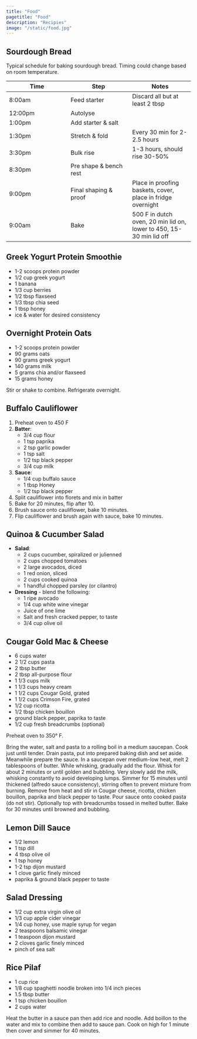 ```yaml
---
title: "Food"
pagetitle: "Food"
description: "Recipies"
image: "/static/food.jpg"
---
```


## Sourdough Bread

Typical schedule for baking sourdough bread. Timing could change based on room temperature. 

| Time | Step | Notes |
| --- | --- | --- |
8:00am | Feed starter | Discard all but at least 2 tbsp
12:00pm | Autolyse |
1:00pm | Add starter & salt |
1:30pm | Stretch & fold | Every 30 min for 2-2.5 hours
3:30pm | Bulk rise | 1-3 hours, should rise 30-50%
8:30pm | Pre shape & bench rest | 
9:00pm | Final shaping & proof | Place in proofing baskets, cover, place in fridge overnight
9:00am | Bake | 500 F in dutch oven, 20 min lid on, lower to 450, 15-30 min lid off

## Greek Yogurt Protein Smoothie

* 1-2 scoops protein powder
* 1/2 cup greek yogurt
* 1 banana
* 1/3 cup berries
* 1/2 tbsp flaxseed
* 1/3 tbsp chia seed
* 1 tbsp honey
* ice & water for desired consistency

## Overnight Protein Oats

* 1-2 scoops protein powder
* 90 grams oats
* 90 grams greek yogurt
* 140 grams milk
* 5 grams chia and/or flaxseed
* 15 grams honey

Stir or shake to combine. Refrigerate overnight.

## Buffalo Cauliflower

1. Preheat oven to 450 F
1. **Batter**:
    * 3/4 cup flour
    * 1 tsp paprika 
    * 2 tsp garlic powder
    * 1 tsp salt
    * 1/2 tsp black pepper 
    * 3/4 cup milk
1. **Sauce**:
    * 1/4 cup buffalo sauce
    * 1 tbsp Honey
    * 1/2 tsp black pepper
1. Split cauliflower into florets and mix in batter
1. Bake for 20 minutes, flip after 10.
1. Brush sauce onto cauliflower, bake 10 minutes.
1. Flip cauliflower and brush again with sauce, bake 10 minutes.

## Quinoa & Cucumber Salad

* **Salad**:
    * 2 cups cucumber, spiralized or julienned
    * 2 cups chopped tomatoes
    * 2 large avocados, diced
    * 1 red onion, sliced
    * 2 cups cooked quinoa
    * 1 handful chopped parsley (or cilantro)

* **Dressing** - blend the following:
    * 1 ripe avocado
    * 1/4 cup white wine vinegar
    * Juice of one lime
    * Salt and fresh cracked pepper, to taste
    * 3/4 cup olive oil
    
## Cougar Gold Mac & Cheese

* 6 cups water
* 2 1/2 cups pasta
* 2 tbsp butter
* 2 tbsp all-purpose flour
* 1 1/3 cups milk
* 1 1/3 cups heavy cream
* 1 1/2 cups Cougar Gold, grated
* 1 1/2 cups Crimson Fire, grated
* 1/2 cup ricotta
* 1/2 tbsp chicken bouillon
* ground black pepper, paprika to taste
* 1/2 cup fresh breadcrumbs (optional)

Preheat oven to 350° F.

Bring the water, salt and pasta to a rolling boil in a medium saucepan. Cook just until tender. Drain pasta, put into prepared baking dish and set aside. Meanwhile prepare the sauce. In a saucepan over medium-low heat, melt 2 tablespoons of butter. While whisking, gradually add the flour. Whisk for about 2 minutes or until golden and bubbling. Very slowly add the milk, whisking constantly to avoid developing lumps. Simmer for 15 minutes until thickened (alfredo sauce consistency), stirring often to prevent mixture from burning. Remove from heat and stir in Cougar cheese, ricotta, chicken bouillon, paprika and black pepper to taste. Pour sauce onto cooked pasta (do not stir). Optionally top with breadcrumbs tossed in melted butter. Bake for 30 minutes until browned and bubbling.

## Lemon Dill Sauce

* 1/2 lemon
* 1 tsp dill
* 4 tbsp olive oil
* 1 tsp honey
* 1-2 tsp dijon mustard
* 1 clove garlic finely minced
* paprika & ground black pepper to taste

## Salad Dressing

* 1/2 cup extra virgin olive oil
* 1/3 cup apple cider vinegar
* 1/4 cup honey, use maple syrup for vegan
* 2 teaspoons balsamic vinegar
* 1 teaspoon dijon mustard
* 2 cloves garlic finely minced
* pinch of sea salt

## Rice Pilaf

* 1 cup rice
* 1/8 cup spaghetti noodle broken into 1/4 inch pieces
* 1.5 tbsp butter
* 1 tsp chicken bouillon
* 2 cups water

Heat the butter in a sauce pan then add rice and noodle. Add boillon to the water and mix to combine then add to sauce pan. Cook on high for 1 minute then cover and simmer for 40 minutes.
